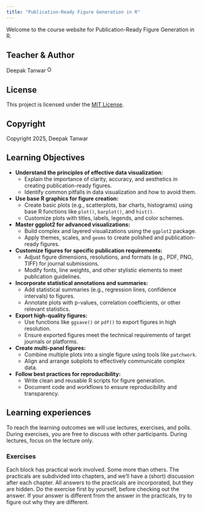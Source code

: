 ```yaml
---
title: "Publication-Ready Figure Generation in R"
---
```


Welcome to the course website for Publication-Ready Figure Generation in R.

## Teacher & Author

Deepak Tanwar <a href="https://orcid.org/0000-0001-8036-1989" target="_blank"><img alt="ORCID logo" src="https://info.orcid.org/wp-content/uploads/2019/11/orcid_16x16.png" width="16" height="16" /></a>

## License

This project is licensed under the [MIT License](LICENSE).

## Copyright

Copyright 2025, Deepak Tanwar

## Learning Objectives

- **Understand the principles of effective data visualization:**
  - Explain the importance of clarity, accuracy, and aesthetics in creating publication-ready figures.
  - Identify common pitfalls in data visualization and how to avoid them.
- **Use base R graphics for figure creation:**
  - Create basic plots (e.g., scatterplots, bar charts, histograms) using base R functions like `plot()`, `barplot()`, and `hist()`.
  - Customize plots with titles, labels, legends, and color schemes.
- **Master ggplot2 for advanced visualizations:**
  - Build complex and layered visualizations using the `ggplot2` package.
  - Apply themes, scales, and `geoms` to create polished and publication-ready figures.
- **Customize figures for specific publication requirements:**
  - Adjust figure dimensions, resolutions, and formats (e.g., PDF, PNG, TIFF) for journal submissions.
  - Modify fonts, line weights, and other stylistic elements to meet publication guidelines.
- **Incorporate statistical annotations and summaries:**
  - Add statistical summaries (e.g., regression lines, confidence intervals) to figures.
  - Annotate plots with p-values, correlation coefficients, or other relevant statistics.
- **Export high-quality figures:**
  - Use functions like `ggsave()` or `pdf()` to export figures in high resolution.
  - Ensure exported figures meet the technical requirements of target journals or platforms.
- **Create multi-panel figures:**
  - Combine multiple plots into a single figure using tools like `patchwork`.
  - Align and arrange subplots to effectively communicate complex data.
- **Follow best practices for reproducibility:**
  - Write clean and reusable R scripts for figure generation.
  - Document code and workflows to ensure reproducibility and transparency.

## Learning experiences

To reach the learning outcomes we will use lectures, exercises, and polls. During exercises, you are free to discuss with other participants. During lectures, focus on the lecture only.

### Exercises

Each block has practical work involved. Some more than others. The practicals are subdivided into chapters, and we’ll have a (short) discussion after each chapter. All answers to the practicals are incorporated, but they are hidden. Do the exercise first by yourself, before checking out the answer. If your answer is different from the answer in the practicals, try to figure out why they are different.
